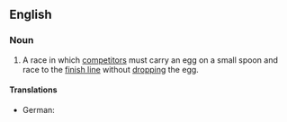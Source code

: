 ==English==
{{wikipedia}}

===Noun===
{{en-noun|head=[[egg]] and [[spoon]] [[race]]}}

# {{lb|en|chiefly|British|games}} A race in which [[competitors]] must carry an egg on a small spoon and race to the [[finish line]] without [[drop]]ping the egg.

====Translations====
{{trans-top|race in which competitors must carry an egg on a small spoon}}
* German: {{t|de|Eierlaufen|n}}
{{trans-mid}}
{{trans-bottom}}